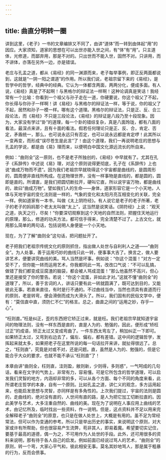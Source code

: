 ```yaml
---
---
---
```

title: 曲直分明转一圈
---




讲到这里，《老子》一书的文章编排又不同了，由讲“道体”而一转到由体起“用”的因应。大家须知，道家的思想在可以出世亦能入世之间，有“体”有“用”。只主道体，光修道，而鄙弃用，那是不对的。只出世而不能入世，固然不对。只讲用，而不讲体，亦落在另外一边，亦是错误。

老庄与孔孟之道，都从《易经》的同一渊源而来，老子每举事例，即正反两面都说到，这就是“一阴一阳之谓道”的作用。所以我们说，老祖宗留下来的《易经》，是哲学中的哲学，经典中的经典。它认为一体都含两面，两两分化，便成多面。有人说，《易经》真是了不起啊！与黑格尔的辩证法一样啊！这种论调真是笑话！我经常有一个比喻：你看到一个祖父与孙子走在一道，你硬要说，你这个祖父了不起，你长得与你孙子一样啊！讲《易经》与黑格尔的辩证法一样，等于说，你的祖父了不起，居然和孙子一模一样。哪有这个道理。黑格尔的辩证法，只是正、反、合三段论法，而《易经》不只是三段论法，《易经》的辩证是八段乃至十段现象。因为，大家没有学过“卦”的道理，每一个卦的错综复杂，真是八面玲珑，都有八面的看法，最深点来讲，且有十面的看法。假若任何理论只是正、反、合，肯定、否定，矛盾统一，那么，也可说永远只有否定，也可以说永远都是肯定啰！此其所以一变再变，而形成“误尽苍生是此言”了！由这个道理，我们一再说明老庄的思想与孔孟的学说，都是由《易》理而来，以便明白中国文化源远流长的所自来。

例如：“曲则全”这一原则，也不是老子所独创的，《易经》中早就有了。尤其在孔子《系辞传》中述说《易》理，对这个原则说得更彻底，孔子在《系辞传》上也说“曲成万物而不遗”。因为我们老祖宗早就晓得这个宇宙都是曲线的，是圆周形的，圆周便非直线所构成。在这物理世界，没有一样事物是直线的，都是圆的，圆即是直的。所谓直，是我们把圆切断拉开，硬叫它直，所以说宇宙万物，都是曲线的，故曰“曲成万物”。譬如我们人的生命——身体，道家形容它是一个小天地，人体与天地宇宙的变化法则是一样的，气象的变化和太阳月亮互相变化的关联，完全一样。例如道家有一本书，叫做《太上阴符经》。有人说它是老子的老子所著，老子的老子的妈妈那个老太太叫做“太上”，这当然是说笑话。《阴符经》上说：“观天之道，执天之行，尽矣！”你要深切观察到这个天地的自然法则，把握住天地运行的原理，那么，修道的功夫方法，都可信手得来，完全清楚不过了。上古文化，就用那么简单的两句话，包括说明人身便是一个小天地。

现在，为了了解“曲则全”这句话，把问题扯开了。

老子把我们老祖宗传统文化的原则抓住，指出做人处世与自利利人之道——“曲则全”。为人处事，善于运用巧妙的曲线只此一转，便事事大吉了。换言之，做人要讲艺术，便要讲究曲线的美。骂人当然是坏事。例如说：“你这个混蛋！”对方一定受不了，但你能一转而运用艺术，你我都同此一骂，改改口气说：“不可以乱搞，做错了我们都变成豆腐渣的脑袋，都会被人骂成混蛋！”那么他虽然不高兴，但心里还是接受了你的警告。若说：“你这个混蛋，非如此才对。”这就不懂“曲则全”的道理了，所以，善于言词的人，讲话只要有此一转就圆满了，既可达到目的，又能彼此无事。若直来直往，有时是行不通的。不过曲线当中，当然也须具有直道而行的原则，老是转弯，便会滑倒而成为大滑头了。所以，我们固有的民俗文学中，便有：“莫信直中直，须防仁不仁”的格言。总之，曲直之间的“运用之妙，存乎一心”。

“枉则直。”枉是纠正，歪的东西把它矫正过来，就是枉。我们老祖宗早就知道宇宙间的物理法则，没有一样东西是直的，直是人为的、勉强的，因此，便形成“矫枉过正”的成语，矫正太过又变成弯曲了。一件东西太弯左了，稍加纠正一下即可。如果矫正太过，又弯到右边去了，偏左、偏右，都有差错。这中间的逻辑哲学，发挥起来就太多，如果把老子在这里所说的每一句话拉开来讲，就扯得很远了。总之，“枉则直”，究竟是对或不对，还是问题。直，虽然是人为的、勉强的，但是它能合乎大众的要求，也就不能不承认“枉则直”了！

本章由讲“曲则全，枉则直，洼则盈，敝则新，少则得，多则惑”，一气呵成的几句话，看来在文字的气势上，非常有力，容易懂。可是它所包含的哲学道理，可以启发我们灵智的地方，内涵却非常的多，可以从各个方面、每个不同的角度来看，此所谓老庄哲学的本身，自有一个原则。比如孔孟之道，讲仁义的观念，多方运用起来，也能启发思想与灵智，亦同样是有多角性的。上次我们提过，宇宙的法则是圆的，走曲线的，绝对没有直的，人世间有直的路，是人为把它加工切断拉直的。因此美学与艺术，大多注重自然的、曲线的美。现在为了说明在人事应用上曲线的艺术，由记忆所及，临时找出一些资料，作一说明。但是，这点资料并不足以用来完全解释老子“曲则全”的原意，也只是在做人处世上，大概是有用的。虽不足为常经常法，但可以作为变通的参考。所以只是举出历史的事实，来说明这个原则，对大家或许有所帮助，但也很容易产生流弊，苟非其人，即易着魔。希望要切实记住，要基于最高的道德，偶一为之，不可用作为人处世的手段。此外，还可用很多的资料来说明，那有待于各人自己的启发。例如前面已经说过骂人的艺术，“曲则全”的原则，转一个弯，大家心平气和，彼此相安无事。莫名其妙地骂人，那是属于粗暴的行为，反而会偾事。